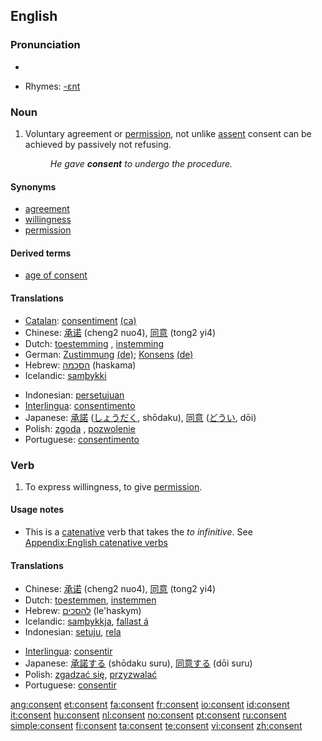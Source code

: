 ==English==
{{wikipedia}}

===Pronunciation===
* {{audio|en-us-consent.ogg|Audio (US)}}

* Rhymes: [[Rhymes:English:-ɛnt|-ɛnt]]

===Noun===
{{en-noun}}

# Voluntary agreement or [[permission]], not unlike [[assent]] consent can be achieved by passively not refusing.
#: ''He gave '''consent''' to undergo the procedure.''

====Synonyms====
* [[agreement]]
* [[willingness]]
* [[permission]]

====Derived terms====
* [[age of consent]]

====Translations====
{{trans-top|voluntary agreement}}
* [[Catalan]]: [[consentiment]] {{m}} [[:ca:consentiment|(ca)]]
* Chinese: [[承诺]] (cheng2 nuo4), [[同意]] (tong2 yi4)
* Dutch: [[toestemming]] {{f}}, [[instemming]] {{f}}
* German: [[Zustimmung]] {{f}} [[:de:Zustimmung|(de)]]; [[Konsens]] {{m}} [[:de:Konsens|(de)]]
* Hebrew: [[הסכמה]] (haskama) {{f}}
* Icelandic: [[samþykki]] {{n}}
{{trans-mid}}
* Indonesian: [[setuju|persetujuan]]
* [[Interlingua]]: [[consentimento]]
* Japanese: [[承諾]] ([[しょうだく]], shōdaku), [[同意]] ([[どうい]], dōi)
* Polish: [[zgoda]] {{f}}, [[pozwolenie]] {{n}}
* Portuguese: [[consentimento]] {{m}}
{{trans-bottom}}

===Verb===
{{en-verb}}

# To express willingness, to give [[permission]].

====Usage notes====
* This is a [[catenative]] verb that takes the ''to infinitive''. See [[Appendix:English catenative verbs]]

====Translations====
{{trans-top|to express willingness}}
* Chinese: [[承诺]] (cheng2 nuo4), [[同意]] (tong2 yi4)
* Dutch: [[toestemmen]], [[instemmen]]
* Hebrew: [[להסכים]] (le'haskym)
* Icelandic: [[samþykkja]], [[fallast á]]
* Indonesian: [[setuju]], [[rela]]
{{trans-mid}}
* [[Interlingua]]: [[consentir]]
* Japanese: [[承諾する]] (shōdaku suru), [[同意する]] (dōi suru)
* Polish: [[zgadzać się]], [[przyzwalać]]
* Portuguese: [[consentir]]
{{trans-bottom}}

[[ang:consent]]
[[et:consent]]
[[fa:consent]]
[[fr:consent]]
[[io:consent]]
[[id:consent]]
[[it:consent]]
[[hu:consent]]
[[nl:consent]]
[[no:consent]]
[[pt:consent]]
[[ru:consent]]
[[simple:consent]]
[[fi:consent]]
[[ta:consent]]
[[te:consent]]
[[vi:consent]]
[[zh:consent]]